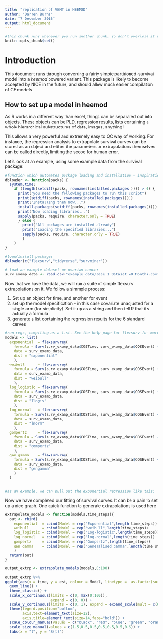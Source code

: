 ```yaml
---
title: "replication of VEMT in HEEMOD"
author: "Darren Burns"
date: "7 December 2018"
output: html_document
---
```


```r
#this chunk runs whenever you run another chunk, so don't overload it with data
knitr::opts_chunk$set()
```


# Introduction

This document runs through converting a fairly simple partitioned-survival model into a *heemod* powered variant. This package is likely to become accepted by NICE in the future, and should allow much easier compilation of CE models.

## How to set up a model in heemod
As R works in a different way than excel, things can be separated out into objects. These objects can be PLD, regression results, lists containing a whole hierarchical substructures of data, images, anything!  

This allows a very powerful and extremely easy to QC way of working. For instance, the regression analysis to extrapolate survival curves can be stored as an object and either the parameters or extrapolations themselves can be called directly, limiting the scope for human error.  

Let's look at an example, using some example data from the survival package:  


```r
#function which automates package loading and installation - inspiration from the AER book (advanced econometrics with R)
dbloader <- function(packs) {
  system.time(
    if (length(setdiff(packs, rownames(installed.packages()))) > 0) {
      print("you need the following packages to run this script")
      print(setdiff(packs, rownames(installed.packages())))
      print("Installing them now...")
      install.packages(setdiff(packs, rownames(installed.packages())))
      print("Now loading libraries...")
      sapply(packs, require, character.only = TRUE)
      } else {
        print("All packages are installed already")
        print("Loading the specified libraries...")
        sapply(packs, require, character.only = TRUE)
        }
    )
}

#load/install packages
dbloader(c("flexsurv","tidyverse","survminer"))

# load an example dataset on ovarian cancer
surv_examp_data <- read.csv("example_data/Case 1 Dataset 40 Months.csv")


```


Now that we have the data, we will run a suite of simple flexsurv extrapolations on it. We follow a simmple process:  

1. Set up an object for time, and another for event
2. set up the model specification - in this case covariate unadjusted for a single arm (for simplicity). Set it up as a string and then tell R that it's actually a formula
3. generate a list containing the regression results for the 6 standard curves


```r
#run regs, compiling as a list. See the help page for flexsurv for more details!
models <- list(
  exponential  = flexsurvreg(
    formula = Surv(surv_examp_data$COSTime, surv_examp_data$COSEvent) ~ as.factor(surv_examp_data$ARM),
    data = surv_examp_data,
    dist = "exponential"
    ),
  weibull      = flexsurvreg(
    formula = Surv(surv_examp_data$COSTime, surv_examp_data$COSEvent) ~ as.factor(surv_examp_data$ARM),
    data = surv_examp_data,
    dist = "weibull"
    ),
  log_logistic = flexsurvreg(
    formula = Surv(surv_examp_data$COSTime, surv_examp_data$COSEvent) ~ as.factor(surv_examp_data$ARM),
    data = surv_examp_data,
    dist = "llogis"
    ),
  log_normal   = flexsurvreg(
    formula = Surv(surv_examp_data$COSTime, surv_examp_data$COSEvent) ~ as.factor(surv_examp_data$ARM),
    data = surv_examp_data,
    dist = "lnorm"
    ),
  gompertz     = flexsurvreg(
    formula = Surv(surv_examp_data$COSTime, surv_examp_data$COSEvent) ~ as.factor(surv_examp_data$ARM),
    data = surv_examp_data,
    dist = "gompertz"
    ),
  gen_gamma    = flexsurvreg(
    formula = Surv(surv_examp_data$COSTime, surv_examp_data$COSEvent) ~ as.factor(surv_examp_data$ARM),
    data = surv_examp_data,
    dist = "gengamma"
    )
  )
  

#as an example, we can pull out the exponential regression like this:
```

Now we have completed our fitting of survival curves. It can be a pain to set up a nice graph. One quick function to generate extrapolations is used here

```r
extrapolate_models <- function(models,time_steps){
  out <- rbind(
    exponential  = cbind(Model = rep("Exponential",length(time_steps))      ,summary(models$exponential ,t=time_steps,ci=FALSE,tidy = TRUE)),
    weibull      = cbind(Model = rep("weibull",length(time_steps))          ,summary(models$weibull     ,t=time_steps,ci=FALSE,tidy = TRUE)),
    log_logistic = cbind(Model = rep("Log-logistic",length(time_steps))     ,summary(models$log_logistic,t=time_steps,ci=FALSE,tidy = TRUE)),
    log_normal   = cbind(Model = rep("log-normal",length(time_steps))       ,summary(models$log_normal  ,t=time_steps,ci=FALSE,tidy = TRUE)),
    gompertz     = cbind(Model = rep("Gompertz",length(time_steps))         ,summary(models$gompertz    ,t=time_steps,ci=FALSE,tidy = TRUE)),
    gen_gamma    = cbind(Model = rep("Generalised gamma",length(time_steps)),summary(models$gen_gamma   ,t=time_steps,ci=FALSE,tidy = TRUE))
    )
  return(out)
}

output_extrp <- extrapolate_models(models,0:100)

output_extrp %>%
ggplot(aes(x = time, y = est, colour = Model, linetype = `as.factor(surv_examp_data$ARM)`)) + 
  geom_line() + 
  theme_classic() +
  scale_x_continuous(limits = c(0, max(0:100)),
                     expand = c(0, 0)) +
  scale_y_continuous(limits = c(0, 1), expand = expand_scale(mult = c(0, .05)),labels = scales::percent) +
  theme(legend.position="bottom",
        axis.text=element_text(size=12),
        axis.title=element_text(size=14,face="bold")) +
  scale_colour_manual(values = c("black", "red", "blue", "green", "orange", "purple", "brown")) +
  scale_size_manual(values = c(1.5,0.5,0.5,0.5,0.5,0.5,0.5)) +
  labs(x = "t", y = "S(t)")


```
